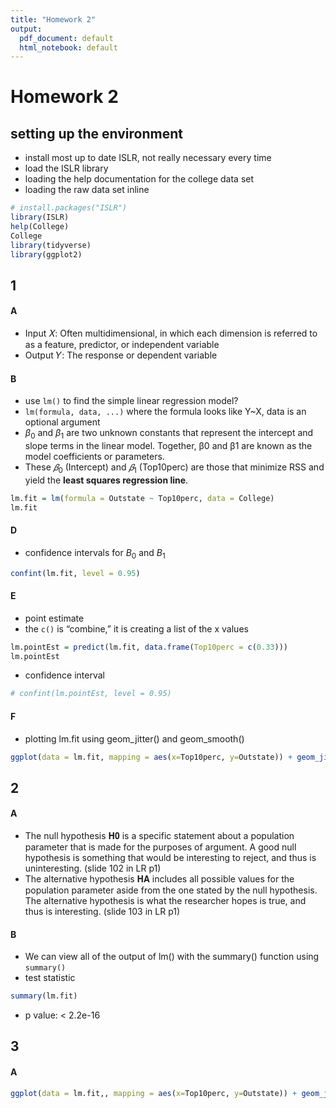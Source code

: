 ```yaml
---
title: "Homework 2"
output:
  pdf_document: default
  html_notebook: default
---
```


# Homework 2

## setting up the environment 
- install most up to date ISLR, not really necessary every time
- load the ISLR library
- loading the help documentation for the college data set
- loading the raw data set inline
```r
# install.packages("ISLR")
library(ISLR)
help(College)
College
library(tidyverse)
library(ggplot2)
```
## 1

#### A
- Input 𝑋: Often multidimensional, in which each dimension is referred to as a feature, predictor, or independent variable
- Output 𝑌: The response or dependent variable

#### B
- use `lm()` to find the simple linear regression model?
- `lm(formula, data, ...)` where the formula looks like Y~X, data is an optional argument
- $β_0$ and $β_1$ are two unknown constants that represent the intercept and slope terms in the linear model. Together, β0 and β1 are known as the model coefficients or parameters.
- These $𝛽_0$ (Intercept) and $𝛽_1$ (Top10perc) are those that minimize RSS and
yield the **least squares regression line**.

```r
lm.fit = lm(formula = Outstate ~ Top10perc, data = College)
lm.fit
```


#### D
- confidence intervals for $B_0$ and $B_1$
```r
confint(lm.fit, level = 0.95)
```

#### E
- point estimate
- the `c()` is "combine," it is creating a list of the x values
```r
lm.pointEst = predict(lm.fit, data.frame(Top10perc = c(0.33)))
lm.pointEst
```
- confidence interval
```r
# confint(lm.pointEst, level = 0.95)
```

#### F
- plotting lm.fit using geom_jitter() and geom_smooth()
```r
ggplot(data = lm.fit, mapping = aes(x=Top10perc, y=Outstate)) + geom_jitter() + geom_smooth(method='lm', formula= y~x) + theme_bw()
```

## 2

#### A
- The null hypothesis 𝐇𝟎 is a specific statement about a population parameter that is made for the purposes of argument.
A good null hypothesis is something that would be interesting to reject, and thus is uninteresting. (slide 102 in LR p1)
- The alternative hypothesis 𝐇𝐀 includes all possible values for the population parameter aside from the one stated by the null hypothesis.
The alternative hypothesis is what the researcher hopes is true, and thus is interesting. (slide 103 in LR p1)

#### B
- We can view all of the output of lm() with the summary() function using `summary()`
- test statistic
```r
summary(lm.fit)
```

- p value: < 2.2e-16

## 3

#### A

```r
ggplot(data = lm.fit,, mapping = aes(x=Top10perc, y=Outstate)) + geom_jitter(color = "red") + geom_smooth(method='lm', formula= y~x, level = 0) + geom_segment(mapping = aes(xend=Top10perc, yend=.fitted)) + theme_minimal()
```


  